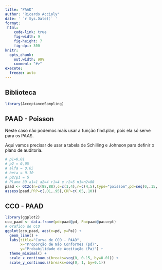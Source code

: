 ```yaml
---
title: "PAAD"
author: "Ricardo Accioly"
date: ' `r Sys.Date()` '
format:
 html:
    code-link: true
    fig-width: 9
    fig-height: 7
    fig-dpi: 300
knitr:
  opts_chunk: 
    out.width: 90%
    comment: "#>"
execute:
  freeze: auto
---
```


## Biblioteca

```r
library(AcceptanceSampling)
```

## PAAD - Poisson

Neste caso não podemos mais usar a função find.plan, pois ela só serve para os PAAS.

Aqui vamos precisar de usar a tabela de Schilling e Johnson para definir o plano de auditoria.

```r
# p1=0,01
# p2 = 0,05
# alfa = 0.05
# beta = 0.10
# p2/p1 = 5
# Plano 3D a1=1 a2=4 r1=4 e r2=5 n1=n2=88
paad <- OC2c(n=c(88,88),c=c(1,4),r=c(4,5),type="poisson",pd=seq(0,.15,.01))
assess(paad,PRP=c(.01,.95),CRP=c(.05,.10))

```

## CCO - PAAD

```r
library(ggplot2)
cco_paad <- data.frame(pd=paad@pd, Pa=paad@paccept)
# Grafico de CCO
ggplot(cco_paad, aes(x=pd, y=Pa)) +
  geom_line() +
  labs(title="Curva de CCO - PAAD",
       x="Proporção de Não Conformes (pd)",
       y="Probabilidade de Aceitação (Pa)") +
  theme_minimal() +
  scale_x_continuous(breaks=seq(0, 0.15, by=0.01)) +
  scale_y_continuous(breaks=seq(0, 1, by=0.1))
```
